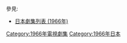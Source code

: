 {{Catnav|頁面分類|...|電視節目|電視劇|每年電視影集|1966年電視影集}}
{{Catnav|頁面分類|...|电视节目|电视剧|各國電視劇|日本電視劇|每年日本電視劇集}}

{{cat year nav
| year = 1966
| cat = 日本電視劇集 
| sortkey = 日本電視劇集
| article = 日本電視劇
| in = 
}}
參見:
*[[日本劇集列表_(1966年)|日本劇集列表 (1966年)]]

[[Category:1966年電視劇集|Category:1966年電視劇集]]
[[Category:1966年日本|Category:1966年日本]]